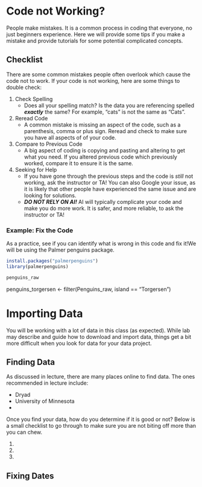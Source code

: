 # Code not Working?

People make mistakes. It is a common process in coding that everyone, no just beginners experience. Here we will provide some tips if you make a mistake and provide tutorials for some potential complicated concepts.

## Checklist

There are some common mistakes people often overlook which cause the code not to work. If your code is not working, here are some things to double check:

1.  Check Spelling
    -   Does all your spelling match? Is the data you are referencing spelled ***exactly*** the same? For example, "cats" is not the same as "Cats".
2.  Reread Code
    -   A common mistake is missing an aspect of the code, such as a parenthesis, comma or plus sign. Reread and check to make sure you have all aspects of of your code.
3.  Compare to Previous Code
    -   A big aspect of coding is copying and pasting and altering to get what you need. If you altered previous code which previously worked, compare it to ensure it is the same.
4.  Seeking for Help
    -   If you have gone through the previous steps and the code is *still* not working, ask the instructor or TA! You can also Google your issue, as it is likely that other people have experienced the same issue and are looking for solutions.
    - ***DO NOT RELY ON AI!*** AI will typically complicate your code and make you do more work. It is safer, and more reliable, to ask the instructor or TA!

### Example: Fix the Code

As a practice, see if you can identify what is wrong in this code and fix it!We will be using the Palmer penguins package.

```r
install.packages("palmerpenguins")
library(palmerpenguins)
```
 
```r
penguins_raw 
```

 penguins_torgersen <- filter(Penguins_raw, island == "Torgersen")


# Importing Data

You will be working with a lot of data in this class (as expected). While lab may describe and guide how to download and import data, things get a bit more difficult when you look for data for your data project.


## Finding Data

As discussed in lecture, there are many places online to find data. The ones recommended in lecture include:

- Dryad
- University of Minnesota
- 

Once you find your data, how do you determine if it is good or not? Below is a small checklist to go through to make sure you are not biting off more than you can chew.

1.
2.
3.

## Fixing Dates 

